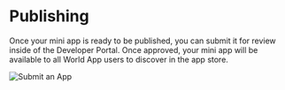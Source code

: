 # Publishing

Once your mini app is ready to be published, you can submit it for review inside of the Developer Portal. 
Once approved, your mini app will be available to all World App users to discover in the app store.

![Submit an App](/images/docs/mini-apps/quick-start/submit-app.png)
